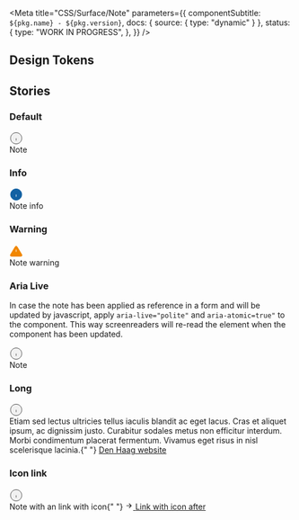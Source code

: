 

<Meta
  title="CSS/Surface/Note"
  parameters={{
    componentSubtitle: `${pkg.name} - ${pkg.version}`,
    docs: { source: { type: "dynamic" } },
    status: {
      type: "WORK IN PROGRESS",
    },
  }}
/>

<Description markdown={readme} />

## Design Tokens

<DesignTokenDocBlock categoryName="Note" viewType="table" />

## Stories

### Default

<Canvas>
  <Story name="Default">
    <div className="denhaag-note" role="note">
      <svg
        aria-label="Note:"
        role="img"
        className="denhaag-icon"
        width="24"
        height="24"
        viewBox="0 0 24 24"
        fill="none"
        xmlns="http://www.w3.org/2000/svg"
      >
        <path
          d="M12 22.5C17.5228 22.5 22 18.0228 22 12.5C22 6.97715 17.5228 2.5 12 2.5C6.47715 2.5 2 6.97715 2 12.5C2 18.0228 6.47715 22.5 12 22.5Z"
          fill="#F1F1F1"
          stroke="#4B4B4B"
          strokeWidth="2"
          strokeLinecap="round"
          strokeLinejoin="round"
        />
        <path
          fill="#4B4B4B"
          stroke="#4B4B4B"
          strokeWidth="2"
          strokeLinecap="round"
          strokeLinejoin="round"
          d="M12 16.5V12.5"
        />
        <path
          fill="#4B4B4B"
          stroke="#4B4B4B"
          strokeWidth="2"
          strokeLinecap="round"
          strokeLinejoin="round"
          d="M12 8.5H12.01"
        />
      </svg>
      <div>Note</div>
    </div>
  </Story>
</Canvas>

### Info

<Canvas>
  <Story name="Info">
    <div className="denhaag-note denhaag-note--info" role="note">
      <svg
        aria-label="Info:"
        role="img"
        className="denhaag-icon"
        width="24"
        height="24"
        viewBox="0 0 24 24"
        fill="none"
        xmlns="http://www.w3.org/2000/svg"
      >
        <path
          d="M12 22.5C17.5228 22.5 22 18.0228 22 12.5C22 6.97715 17.5228 2.5 12 2.5C6.47715 2.5 2 6.97715 2 12.5C2 18.0228 6.47715 22.5 12 22.5Z"
          fill="#1261A3"
          stroke="#1261A3"
          strokeWidth="2"
          strokeLinecap="round"
          strokeLinejoin="round"
        />
        <path
          fill="#fff"
          stroke="#fff"
          strokeWidth="2"
          strokeLinecap="round"
          strokeLinejoin="round"
          d="M12 16.5V12.5"
        />
        <path
          fill="#fff"
          stroke="#fff"
          strokeWidth="2"
          strokeLinecap="round"
          strokeLinejoin="round"
          d="M12 8.5H12.01"
        />
      </svg>
      <div>Note info</div>
    </div>
  </Story>
</Canvas>

### Warning

<Canvas>
  <Story name="Warning">
    <div className="denhaag-note denhaag-note--warning" role="note">
      <svg
        aria-label="Warning:"
        role="img"
        className="denhaag-icon"
        width="24"
        height="24"
        viewBox="0 0 24 24"
        fill="none"
        xmlns="http://www.w3.org/2000/svg"
      >
        <path
          fill="#F18700"
          stroke="#F18700"
          strokeWidth="2"
          strokeLinecap="round"
          strokeLinejoin="round"
          d="M10.2898 4.35923L1.81978 18.4992C1.64514 18.8017 1.55274 19.1445 1.55177 19.4937C1.55079 19.843 1.64127 20.1864 1.8142 20.4898C1.98714 20.7931 2.2365 21.046 2.53748 21.2231C2.83847 21.4002 3.18058 21.4954 3.52978 21.4992H20.4698C20.819 21.4954 21.1611 21.4002 21.4621 21.2231C21.7631 21.046 22.0124 20.7931 22.1854 20.4898C22.3583 20.1864 22.4488 19.843 22.4478 19.4937C22.4468 19.1445 22.3544 18.8017 22.1798 18.4992L13.7098 4.35923C13.5315 4.06533 13.2805 3.82235 12.981 3.65371C12.6814 3.48508 12.3435 3.39648 11.9998 3.39648C11.656 3.39648 11.3181 3.48508 11.0186 3.65371C10.7191 3.82235 10.468 4.06533 10.2898 4.35923Z"
        />
        <path
          fill="#fff"
          stroke="#fff"
          strokeWidth="2"
          strokeLinecap="round"
          strokeLinejoin="round"
          d="M12 17.5H12.01"
        />
        <path fill="#fff" stroke="#fff" strokeWidth="2" strokeLinecap="round" strokeLinejoin="round" d="M12 9.5V13.5" />
      </svg>
      <div>Note warning</div>
    </div>
  </Story>
</Canvas>

### Aria Live

In case the note has been applied as reference in a form and will be updated by javascript, apply `aria-live="polite"` and `aria-atomic=true"` to the component.
This way screenreaders will re-read the element when the component has been updated.

<Canvas>
  <Story name="Aria Live">
    <div className="denhaag-note" role="note" aria-atomic="true" aria-live="polite">
      <svg
        aria-label="Note:"
        role="img"
        className="denhaag-icon"
        width="24"
        height="24"
        viewBox="0 0 24 24"
        fill="none"
        xmlns="http://www.w3.org/2000/svg"
      >
        <path
          d="M12 22.5C17.5228 22.5 22 18.0228 22 12.5C22 6.97715 17.5228 2.5 12 2.5C6.47715 2.5 2 6.97715 2 12.5C2 18.0228 6.47715 22.5 12 22.5Z"
          fill="#F1F1F1"
          stroke="#4B4B4B"
          strokeWidth="2"
          strokeLinecap="round"
          strokeLinejoin="round"
        />
        <path
          fill="#4B4B4B"
          stroke="#4B4B4B"
          strokeWidth="2"
          strokeLinecap="round"
          strokeLinejoin="round"
          d="M12 16.5V12.5"
        />
        <path
          fill="#4B4B4B"
          stroke="#4B4B4B"
          strokeWidth="2"
          strokeLinecap="round"
          strokeLinejoin="round"
          d="M12 8.5H12.01"
        />
      </svg>
      <div>Note</div>
    </div>
  </Story>
</Canvas>

### Long

<Canvas>
  <Story name="Long">
    <div className="denhaag-note" role="note">
      <svg
        aria-label="Note:"
        role="img"
        className="denhaag-icon"
        width="24"
        height="24"
        viewBox="0 0 24 24"
        fill="none"
        xmlns="http://www.w3.org/2000/svg"
      >
        <path
          d="M12 22.5C17.5228 22.5 22 18.0228 22 12.5C22 6.97715 17.5228 2.5 12 2.5C6.47715 2.5 2 6.97715 2 12.5C2 18.0228 6.47715 22.5 12 22.5Z"
          fill="#F1F1F1"
          stroke="#4B4B4B"
          strokeWidth="2"
          strokeLinecap="round"
          strokeLinejoin="round"
        />
        <path
          fill="#4B4B4B"
          stroke="#4B4B4B"
          strokeWidth="2"
          strokeLinecap="round"
          strokeLinejoin="round"
          d="M12 16.5V12.5"
        />
        <path
          fill="#4B4B4B"
          stroke="#4B4B4B"
          strokeWidth="2"
          strokeLinecap="round"
          strokeLinejoin="round"
          d="M12 8.5H12.01"
        />
      </svg>
      <div>
        Etiam sed lectus ultricies tellus iaculis blandit ac eget lacus. Cras et aliquet ipsum, ac dignissim justo.
        Curabitur sodales metus non efficitur interdum. Morbi condimentum placerat fermentum. Vivamus eget risus in nisl
        scelerisque lacinia.{" "}
        <a href="https://denhaag.nl" className="denhaag-link">
          <span>Den Haag website</span>
        </a>
      </div>
    </div>
  </Story>
</Canvas>

### Icon link

<Canvas>
  <Story name="Icon link">
    <div className="denhaag-note" role="note" aria-atomic="true" aria-live="polite">
      <svg
        aria-label="Note:"
        role="img"
        className="denhaag-icon"
        width="24"
        height="24"
        viewBox="0 0 24 24"
        fill="none"
        xmlns="http://www.w3.org/2000/svg"
      >
        <path
          d="M12 22.5C17.5228 22.5 22 18.0228 22 12.5C22 6.97715 17.5228 2.5 12 2.5C6.47715 2.5 2 6.97715 2 12.5C2 18.0228 6.47715 22.5 12 22.5Z"
          fill="#F1F1F1"
          stroke="#4B4B4B"
          strokeWidth="2"
          strokeLinecap="round"
          strokeLinejoin="round"
        />
        <path
          fill="#4B4B4B"
          stroke="#4B4B4B"
          strokeWidth="2"
          strokeLinecap="round"
          strokeLinejoin="round"
          d="M12 16.5V12.5"
        />
        <path
          fill="#4B4B4B"
          stroke="#4B4B4B"
          strokeWidth="2"
          strokeLinecap="round"
          strokeLinejoin="round"
          d="M12 8.5H12.01"
        />
      </svg>
      <div>
        Note with an link with icon{" "}
        <a
          href="#example-link"
          tabIndex="0"
          className="denhaag-link denhaag-link--with-icon denhaag-link--with-icon-end"
        >
          <span className="denhaag-link__icon">
            <svg
              width="1em"
              height="1em"
              viewBox="0 0 24 24"
              fill="none"
              xmlns="http://www.w3.org/2000/svg"
              className="denhaag-icon"
              focusable="false"
              aria-hidden="true"
              shapeRendering="auto"
            >
              <path
                d="M12.293 5.293a1 1 0 011.414 0l6 6a1 1 0 010 1.414l-6 6a1 1 0 01-1.414-1.414L16.586 13H5a1 1 0 110-2h11.586l-4.293-4.293a1 1 0 010-1.414z"
                fill="currentColor"
              ></path>
            </svg>
          </span>
          <span>Link with icon after</span>
        </a>
      </div>
    </div>
  </Story>
</Canvas>
